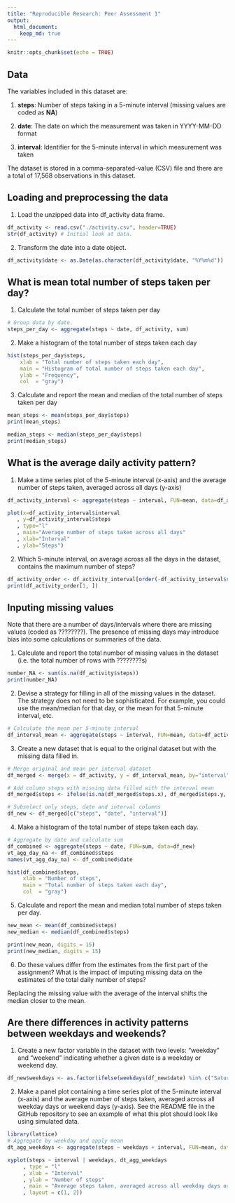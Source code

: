 ```yaml
---
title: "Reproducible Research: Peer Assessment 1"
output: 
  html_document:
    keep_md: true
---
```


```r
knitr::opts_chunk$set(echo = TRUE)
```


## Data
The variables included in this dataset are:

1. **steps**: Number of steps taking in a 5-minute interval (missing values are coded as **NA**)

2. **date**: The date on which the measurement was taken in YYYY-MM-DD format

3.  **interval**: Identifier for the 5-minute interval in which measurement was taken

The dataset is stored in a comma-separated-value (CSV) file and there are a total of 17,568 observations in this dataset.


## Loading and preprocessing the data
1. Load the unzipped data into df_activity data frame. 

```r
df_activity <- read.csv("./activity.csv", header=TRUE)
str(df_activity) # Initial look at data.
```

2. Transform the date into a date object.
```r
df_activity$date <- as.Date(as.character(df_activity$date, "%Y%m%d"))
```

## What is mean total number of steps taken per day?

1. Calculate the total number of steps taken per day

```r
# Group data by date.
steps_per_day <- aggregate(steps ~ date, df_activity, sum)
```

2. Make a histogram of the total number of steps taken each day
```r
hist(steps_per_day$steps, 
    xlab = "Total number of steps taken each day", 
    main = "Histogram of total number of steps taken each day",
    ylab = "Frequency",
    col  = "gray")
```

3. Calculate and report the mean and median of the total number of steps taken per day
```r
mean_steps <- mean(steps_per_day$steps)
print(mean_steps)

median_steps <- median(steps_per_day$steps)
print(median_steps)
```

## What is the average daily activity pattern?
1. Make a time series plot of the 5-minute interval (x-axis) and the average number of steps taken, averaged across all days (y-axis)

```r
df_activity_interval <- aggregate(steps ~ interval, FUN=mean, data=df_activity)

plot(x=df_activity_interval$interval
   , y=df_activity_interval$steps
   , type="l"
   , main="Average number of steps taken across all days"
   , xlab="Interval"
   , ylab="Steps")
```
  
2. Which 5-minute interval, on average across all the days in the dataset, contains the maximum number of steps?
```r
df_activity_order <- df_activity_interval[order(-df_activity_interval$steps),]
print(df_activity_order[1, ])
```

## Inputing missing values
Note that there are a number of days/intervals where there are missing values (coded as ????????). The presence of missing days may introduce bias into some calculations or summaries of the data.  

1. Calculate and report the total number of missing values in the dataset (i.e. the total number of rows with ????????s)
```r
number_NA <- sum(is.na(df_activity$steps))
print(number_NA)
```

2. Devise a strategy for filling in all of the missing values in the dataset. The strategy does not need to be sophisticated. For example, you could use the mean/median for that day, or the mean for that 5-minute interval, etc.  

```r
# Calculate the mean per 5-minute interval
df_interval_mean <- aggregate(steps ~ interval, FUN=mean, data=df_activity)
```

3. Create a new dataset that is equal to the original dataset but with the missing data filled in.  
```r
# Merge original and mean per interval dataset
df_merged <- merge(x = df_activity, y = df_interval_mean, by="interval")

# Add column steps with missing data filled with the interval mean
df_merged$steps <- ifelse(is.na(df_merged$steps.x), df_merged$steps.y, df_merged$steps.x) 

# Subselect only steps, date and interval columns
df_new <- df_merged[c("steps", "date", "interval")]
```

4. Make a histogram of the total number of steps taken each day. 

```r
# Aggregate by date and calculate sum
df_combined <- aggregate(steps ~ date, FUN=sum, data=df_new)
vt_agg_day_na <- df_combined$steps
names(vt_agg_day_na) <- df_combined$date 

hist(df_combined$steps, 
     xlab = "Number of steps", 
     main = "Total number of steps taken each day",
     col  = "gray")
```

5. Calculate and report the mean and median total number of steps taken per day. 

```r
new_mean <- mean(df_combined$steps)
new_median <- median(df_combined$steps)

print(new_mean, digits = 15)
print(new_median, digits = 15)
```
 
6. Do these values differ from the estimates from the first part of the assignment? What is the impact of imputing missing data on the estimates of the total daily number of steps? 

Replacing the missing value with the average of the interval shifts the median closer to the mean.
 
## Are there differences in activity patterns between weekdays and weekends?
1. Create a new factor variable in the dataset with two levels: "weekday" and "weekend" indicating whether a given date is a weekday or weekend day.

```r
df_new$weekdays <- as.factor(ifelse(weekdays(df_new$date) %in% c("Saturday", "Sunday"), "weekend", "weekday"))
```

2. Make a panel plot containing a time series plot of the 5-minute interval (x-axis) and the average number of steps taken, averaged across all weekday days or weekend days (y-axis). See the README file in the GitHub repository to see an example of what this plot should look like using simulated data. 

```r
library(lattice)
# Aggregate by weekday and apply mean
dt_agg_weekdays <- aggregate(steps ~ weekdays + interval, FUN=mean, data=df_new)
```  
    
```r
xyplot(steps ~ interval | weekdays, dt_agg_weekdays
     , type = "l"
     , xlab = "Interval"
     , ylab = "Number of steps"
     , main = "Average steps taken, averaged across all weekday days or weekend days"
     , layout = c(1, 2))
```  
